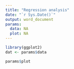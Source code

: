 ```yaml
---
title: "Regression analysis"
date: "`r Sys.Date()`"
output: word_document
params:
  data: NA
  plot: NA
---
```



```r
library(ggplot2)
dat <- params$data
```




```r

params$plot


```




